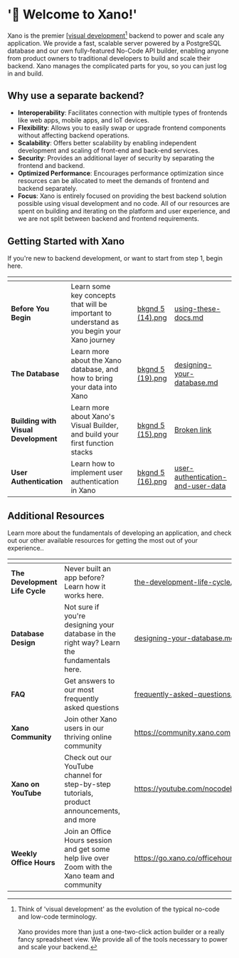 # '👋 Welcome to Xano!'

Xano is the premier [[visual development](#user-content-fn-1)[^1] backend to power and scale any application. We provide a fast, scalable server powered by a PostgreSQL database and our own fully-featured No-Code API builder, enabling anyone from product owners to traditional developers to build and scale their backend. Xano manages the complicated parts for you, so you can just log in and build.

## Why use a separate backend?

* **Interoperability**: Facilitates connection with multiple types of frontends like web apps, mobile apps, and IoT devices.
* **Flexibility**: Allows you to easily swap or upgrade frontend components without affecting backend operations.
* **Scalability**: Offers better scalability by enabling independent development and scaling of front-end and back-end services.
* **Security**: Provides an additional layer of security by separating the frontend and backend.
* **Optimized Performance**: Encourages performance optimization since resources can be allocated to meet the demands of frontend and backend separately.
* **Focus**: Xano is entirely focused on providing the best backend solution possible using visual development and no code. All of our resources are spent on building and iterating on the platform and user experience, and we are not split between backend and frontend requirements.

## Getting Started with Xano

If you're new to backend development, or want to start from step 1, begin here.

<table data-card-size="large" data-view="cards"><thead><tr><th></th><th></th><th></th><th data-hidden data-card-cover data-type="files"></th><th data-hidden data-card-target data-type="content-ref"></th></tr></thead><tbody><tr><td><strong>Before You Begin</strong></td><td>Learn some key concepts that will be important to understand as you begin your Xano journey</td><td></td><td><a href=".gitbook/assets/bkgnd 5 (14).png">bkgnd 5 (14).png</a></td><td><a href="before-you-begin/using-these-docs.mdx">using-these-docs.md</a></td></tr><tr><td><strong>The Database</strong></td><td>Learn more about the Xano database, and how to bring your data into Xano</td><td></td><td><a href=".gitbook/assets/bkgnd 5 (19).png">bkgnd 5 (19).png</a></td><td><a href="the-database/designing-your-database.mdx">designing-your-database.md</a></td></tr><tr><td><strong>Building with Visual Development</strong></td><td>Learn more about Xano's Visual Builder, and build your first function stacks</td><td></td><td><a href=".gitbook/assets/bkgnd 5 (15).png">bkgnd 5 (15).png</a></td><td><a href="broken-reference">Broken link</a></td></tr><tr><td><strong>User Authentication</strong></td><td>Learn how to implement user authentication in Xano</td><td></td><td><a href=".gitbook/assets/bkgnd 5 (16).png">bkgnd 5 (16).png</a></td><td><a href="building-backend-features/user-authentication-and-user-data/">user-authentication-and-user-data</a></td></tr></tbody></table>

## Additional Resources

Learn more about the fundamentals of developing an application, and check out our other available resources for getting the most out of your experience..

<table data-card-size="large" data-view="cards"><thead><tr><th></th><th></th><th></th><th data-hidden data-card-target data-type="content-ref"></th><th data-hidden data-card-cover data-type="files"></th></tr></thead><tbody><tr><td><strong>The Development Life Cycle</strong></td><td>Never built an app before? Learn how it works here.</td><td></td><td><a href="before-you-begin/the-development-life-cycle.mdx">the-development-life-cycle.md</a></td><td><a href=".gitbook/assets/bkgnd 5 (20).png">bkgnd 5 (20).png</a></td></tr><tr><td><strong>Database Design</strong></td><td>Not sure if you're designing your database in the right way? Learn the fundamentals here.</td><td></td><td><a href="the-database/designing-your-database.mdx">designing-your-database.md</a></td><td><a href=".gitbook/assets/bkgnd 5 (21).png">bkgnd 5 (21).png</a></td></tr><tr><td><strong>FAQ</strong></td><td>Get answers to our most frequently asked questions</td><td></td><td><a href="frequently-asked-questions.mdx">frequently-asked-questions.md</a></td><td><a href=".gitbook/assets/bkgnd 5 (22).png">bkgnd 5 (22).png</a></td></tr><tr><td><strong>Xano Community</strong></td><td>Join other Xano users in our thriving online community</td><td></td><td><a href="https://community.xano.com">https://community.xano.com</a></td><td><a href=".gitbook/assets/bkgnd 5 (23).png">bkgnd 5 (23).png</a></td></tr><tr><td><strong>Xano on YouTube</strong></td><td>Check out our YouTube channel for step-by-step tutorials, product announcements, and more</td><td></td><td><a href="https://youtube.com/nocodebackend">https://youtube.com/nocodebackend</a></td><td><a href=".gitbook/assets/bkgnd 5 (24).png">bkgnd 5 (24).png</a></td></tr><tr><td><strong>Weekly Office Hours</strong></td><td>Join an Office Hours session and get some help live over Zoom with the Xano team and community</td><td></td><td><a href="https://go.xano.co/officehours">https://go.xano.co/officehours</a></td><td><a href=".gitbook/assets/bkgnd 5 (25).png">bkgnd 5 (25).png</a></td></tr></tbody></table>

[^1]: Think of 'visual development' as the evolution of the typical no-code and low-code terminology.\
    \
    Xano provides more than just a one-two-click action builder or a really fancy spreadsheet view. We provide all of the tools necessary to power and scale your backend.
